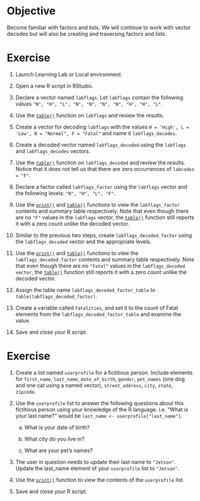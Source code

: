 # **Objective**

Become familiar with factors and lists. We will continue to work with vector decodes but will also be creating and traversing factors and lists.

# **Exercise**

1.  Launch Learning Lab or Local environment.

2.  Open a new R script in RStudio.

3.  Declare a vector named `labflags`. Let `labflags` contain the following values `"N", "H", "L", "N", "N", "N", "N", "H", "H", "L"`.

4.  Use the [`table()`](https://rdrr.io/r/base/table.html) function on `labflags` and review the results.

5.  Create a vector for decoding `labflags` with the values `H = 'High', L = 'Low', N = "Normal", F = "Fatal"` and name it `labflags_decodes`.

6.  Create a decoded vector named `labflags_decoded` using the `labflags` and `labflags_decodes` vectors.

7.  Use the [`table()`](https://rdrr.io/r/base/table.html) function on `labflags_decoded` and review the results. Notice that it does not tell us that there are zero occurrences of `labcodes = "F"`.

8.  Declare a factor called `labflags_factor` using the `labflags` vector and the following levels: `"N", "H", "L", "F"`.

9.  Use the [`print()`](https://rdrr.io/r/base/print.html) and [`table()`](https://rdrr.io/r/base/table.html) functions to view the `labflags_factor` contents and summary table respectively. Note that even though there are no `"F"` values in the `labflags` vector, the [`table()`](https://rdrr.io/r/base/table.html) function still reports it with a zero count unlike the decoded vector.

10. Similar to the previous two steps, create `labflags_decoded_factor` using the `labflags_decoded` vector and the appropriate levels.

11. Use the [`print()`](https://rdrr.io/r/base/print.html) and [`table()`](https://rdrr.io/r/base/table.html) functions to view the `labflags_decoded_factor` contents and summary table respectively. Note that even though there are no `"Fatal"` values in the `labflags_decoded vector`, the [`table()`](https://rdrr.io/r/base/table.html) function still reports it with a zero count unlike the decoded vector.

12. Assign the table name `labflags_decoded_factor_table` to `table(labflags_decoded_factor)`.

13. Create a variable called `fatalities`, and set it to the count of Fatal elements from the `labflags_decoded_factor_table` and examine the value.

14. Save and close your R script.

# **Exercise**

1.  Create a list named `userprofile` for a fictitious person. Include elements for `first_name`, `last_name`, `date_of_birth`, `gender`, `pet_names` (one dog and one cat using a named vector), `street_address`, `city`, `state`, `zipcode`.

2.  Use the `userprofile` list to answer the following questions about this fictitious person using your knowledge of the R language. i.e. “What is your last name?” would be `last_name <- userprofile["last_name"]`.

    a.  What is your date of birth?

    b.  What city do you live in?

    c.  What are your pet’s names?

3.  The user in question needs to update their last name to `"Jetson"`. Update the last_name element of your `userprofile` list to `"Jetson"`.

4.  Use the [`print()`](https://rdrr.io/r/base/print.html) function to view the contents of the `userprofile` list.

5.  Save and close your R script.

